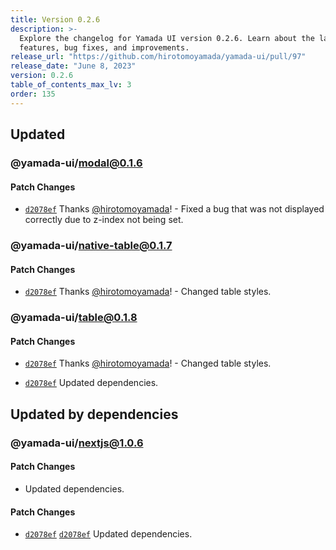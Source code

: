 ```yaml
---
title: Version 0.2.6
description: >-
  Explore the changelog for Yamada UI version 0.2.6. Learn about the latest
  features, bug fixes, and improvements.
release_url: "https://github.com/hirotomoyamada/yamada-ui/pull/97"
release_date: "June 8, 2023"
version: 0.2.6
table_of_contents_max_lv: 3
order: 135
---
```


## Updated

### @yamada-ui/modal@0.1.6

#### Patch Changes

- [`d2078ef`](https://github.com/hirotomoyamada/yamada-ui/commit/d2078efcac8ca73fba013b3453adf4e62cdd763f) Thanks [@hirotomoyamada](https://github.com/hirotomoyamada)! - Fixed a bug that was not displayed correctly due to z-index not being set.

### @yamada-ui/native-table@0.1.7

#### Patch Changes

- [`d2078ef`](https://github.com/hirotomoyamada/yamada-ui/commit/d2078efcac8ca73fba013b3453adf4e62cdd763f) Thanks [@hirotomoyamada](https://github.com/hirotomoyamada)! - Changed table styles.

### @yamada-ui/table@0.1.8

#### Patch Changes

- [`d2078ef`](https://github.com/hirotomoyamada/yamada-ui/commit/d2078efcac8ca73fba013b3453adf4e62cdd763f) Thanks [@hirotomoyamada](https://github.com/hirotomoyamada)! - Changed table styles.

- [`d2078ef`](https://github.com/hirotomoyamada/yamada-ui/commit/d2078efcac8ca73fba013b3453adf4e62cdd763f) Updated dependencies.

## Updated by dependencies

### @yamada-ui/nextjs@1.0.6

#### Patch Changes

- Updated dependencies.

#### Patch Changes

- [`d2078ef`](https://github.com/hirotomoyamada/yamada-ui/commit/d2078efcac8ca73fba013b3453adf4e62cdd763f) [`d2078ef`](https://github.com/hirotomoyamada/yamada-ui/commit/d2078efcac8ca73fba013b3453adf4e62cdd763f) Updated dependencies.
